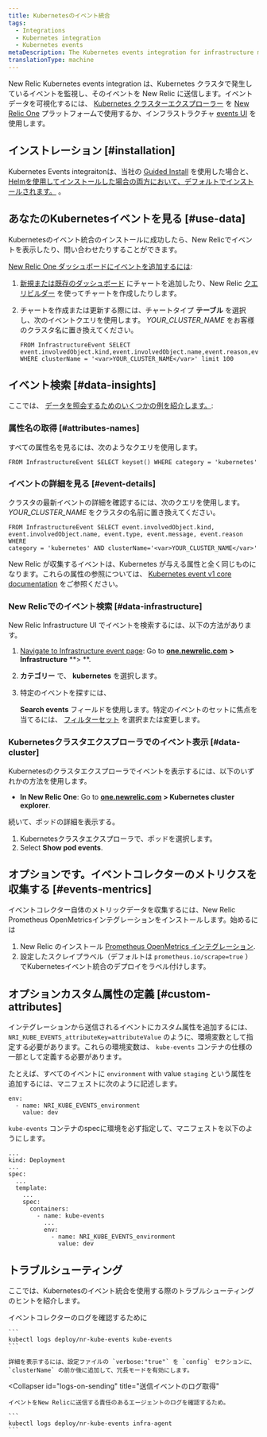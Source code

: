 ```yaml
---
title: Kubernetesのイベント統合
tags:
  - Integrations
  - Kubernetes integration
  - Kubernetes events
metaDescription: The Kubernetes events integration for infrastructure monitoring watches for events happening in Kubernetes clusters and sends them to New Relic.
translationType: machine
---
```


New Relic Kubernetes events integration は、Kubernetes クラスタで発生しているイベントを監視し、そのイベントを New Relic に送信します。イベントデータを可視化するには、 [Kubernetes クラスターエクスプローラー](/docs/integrations/kubernetes-integration/cluster-explorer/kubernetes-cluster-explorer) を [New Relic One](/docs/new-relic-one/use-new-relic-one/get-started/introduction-new-relic-one) プラットフォームで使用するか、インフラストラクチャ [events UI](/docs/infrastructure/new-relic-infrastructure/infrastructure-ui-pages/infrastructure-events-page-live-feed-every-config-change) を使用します。

## インストレーション [#installation]

Kubernetes Events integraitonは、当社の [Guided Install](/docs/kubernetes-pixie/kubernetes-integration/installation/kubernetes-integration-install-configure) を使用した場合と、 [Helmを使用してインストールした場合の両方において、デフォルトでインストールされます。](/docs/kubernetes-pixie/kubernetes-integration/installation/install-kubernetes-integration-using-helm) 。

## あなたのKubernetesイベントを見る [#use-data]

Kubernetesのイベント統合のインストールに成功したら、New Relicでイベントを表示したり、問い合わせたりすることができます。

[New Relic One ダッシュボードにイベントを追加するには](/docs/dashboards/new-relic-one-dashboards/get-started/introduction-new-relic-one-dashboards):

1. [新規または既存のダッシュボード](/docs/query-your-data/explore-query-data/dashboards/introduction-dashboards/) にチャートを追加したり、New Relic [クエリビルダー](/docs/chart-builder/use-chart-builder/get-started/introduction-chart-builder) を使ってチャートを作成したりします。

2. チャートを作成または更新する際には、チャートタイプ **テーブル** を選択し、次のイベントクエリを使用します。 <var>YOUR_CLUSTER_NAME</var> をお客様のクラスタ名に置き換えてください。

   ```
   FROM InfrastructureEvent SELECT
   event.involvedObject.kind,event.involvedObject.name,event.reason,event.message
   WHERE clusterName = '<var>YOUR_CLUSTER_NAME</var>' limit 100
   ```

## イベント検索 [#data-insights]

ここでは、 [データを照会するためのいくつかの例を紹介します。](/docs/using-new-relic/data/understand-data/query-new-relic-data):

### 属性名の取得 [#attributes-names]

すべての属性名を見るには、次のようなクエリを使用します。

```
FROM InfrastructureEvent SELECT keyset() WHERE category = 'kubernetes'
```

### イベントの詳細を見る [#event-details]

クラスタの最新イベントの詳細を確認するには、次のクエリを使用します。 <var>YOUR_CLUSTER_NAME</var> をクラスタの名前に置き換えてください。

```
FROM InfrastructureEvent SELECT event.involvedObject.kind,
event.involvedObject.name, event.type, event.message, event.reason WHERE
category = 'kubernetes' AND clusterName='<var>YOUR_CLUSTER_NAME</var>'​
```

New Relic が収集するイベントは、Kubernetes が与える属性と全く同じものになります。これらの属性の参照については、 [Kubernetes event v1 core documentation](https://kubernetes.io/docs/reference/generated/kubernetes-api/v1.19/#event-v1-core) をご参照ください。

### New Relicでのイベント検索 [#data-infrastructure]

New Relic Infrastructure UI でイベントを検索するには、以下の方法があります。

1. [Navigate to Infrastructure event page](http://one.newrelic.com): Go to [**one.newrelic.com**](http://one.newrelic.com) **> Infrastructure** **> **.

2. **カテゴリー** で、 **kubernetes** を選択します。

3. 特定のイベントを探すには、

   <Icon name="fe-search"/>

   **Search events** フィールドを使用します。特定のイベントのセットに焦点を当てるには、 [フィルターセット](/docs/scopes-organize-your-infrastructure) を選択または変更します。

### Kubernetesクラスタエクスプローラでのイベント表示 [#data-cluster]

Kubernetesのクラスタエクスプローラでイベントを表示するには、以下のいずれかの方法を使用します。

* **In New Relic One**: Go to **[one.newrelic.com](http://one.newrelic.com) > Kubernetes cluster explorer**.

続いて、ポッドの詳細を表示する。

1. Kubernetesクラスタエクスプローラで、ポッドを選択します。
2. Select **Show pod events**.

## オプションです。イベントコレクターのメトリクスを収集する [#events-mentrics]

イベントコレクター自体のメトリックデータを収集するには、New Relic Prometheus OpenMetricsインテグレーションをインストールします。始めるには

1. New Relic のインストール [Prometheus OpenMetrics インテグレーション](/docs/integrations/prometheus-integrations/prometheus-kubernetes/new-relic-prometheus-openmetrics-integration-kubernetes).
2. 設定したスクレイプラベル（デフォルトは `prometheus.io/scrape=true` ）でKubernetesイベント統合のデプロイをラベル付けします。

## オプションカスタム属性の定義 [#custom-attributes]

インテグレーションから送信されるイベントにカスタム属性を追加するには、 `NRI_KUBE_EVENTS_attributeKey=attributeValue` のように、環境変数として指定する必要があります。これらの環境変数は、 `kube-events` コンテナの仕様の一部として定義する必要があります。

たとえば、すべてのイベントに `environment` with value `staging` という属性を追加するには、マニフェストに次のように記述します。

```
env:
  - name: NRI_KUBE_EVENTS_environment
    value: dev
```

`kube-events` コンテナのspecに環境を必ず指定して、マニフェストを以下のようにします。

```
...
kind: Deployment
...
spec:
  ...
  template:
    ...
    spec:
      containers:
        - name: kube-events
          ...
          env:
            - name: NRI_KUBE_EVENTS_environment
              value: dev
```

## トラブルシューティング

ここでは、Kubernetesのイベント統合を使用する際のトラブルシューティングのヒントを紹介します。

<CollapserGroup>
  <Collapser
    id="logs-on-collection"
    title="イベントコレクションのログ取得"
  >
    イベントコレクターのログを確認するために

    ```
    kubectl logs deploy/nr-kube-events kube-events
    ```

    詳細を表示するには、設定ファイルの `verbose:"true"` を `config` セクションに、 `clusterName` の前か後に追加して、冗長モードを有効にします。
  </Collapser>

  <Collapser
    id="logs-on-sending"
    title="送信イベントのログ取得"
  >
    イベントをNew Relicに送信する責任のあるエージェントのログを確認するため。

    ```
    kubectl logs deploy/nr-kube-events infra-agent
    ```
  </Collapser>
</CollapserGroup>
